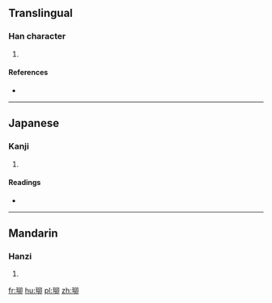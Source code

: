 ==Translingual==

===Han character===
{{Han char|rn=96|rad=玉|as=05|sn=9|four=17120|canj=MGHHL}}

# {{defn|Han|sort=玉05}}

====References====
* {{Han ref|kx=0730.010|dkj=20918|dj=1141.140|hdz=21108.060|uh=73CB|ud=29643|bh=CFD6|bd=53206}}

----

==Japanese==

===Kanji===
{{ja-kanji|grade=|rs=玉05}}

# {{defn|lang=ja|sort=玉05}}

====Readings====
* {{ja-readings|on=[[りゅう]] (ryū), [[る]] (ru)|kun=[[いし]] (ishi)}}

----

==Mandarin==

===Hanzi===
{{cmn-hanzi|pin=[[liǔ]] ([[liu3]])|wg=liu<sup>3</sup>}}

# {{defn|lang=cmn|sort=玉05}}

[[fr:珋]]
[[hu:珋]]
[[pl:珋]]
[[zh:珋]]